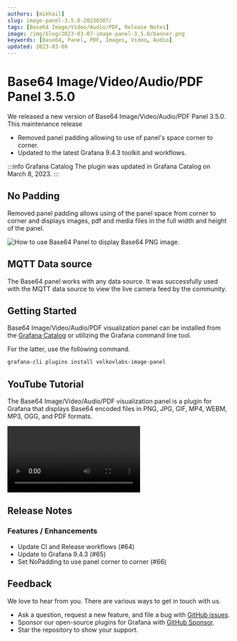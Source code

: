 ```yaml
---
authors: [mikhail]
slug: image-panel-3.5.0-20230307/
tags: [Base64 Image/Video/Audio/PDF, Release Notes]
image: /img/blog/2023-03-07-image-panel-3.5.0/banner.png
keywords: [Base64, Panel, PDF, Images, Video, Audio]
updated: 2023-03-08
---
```



# Base64 Image/Video/Audio/PDF Panel 3.5.0

We released a new version of Base64 Image/Video/Audio/PDF Panel 3.5.0. This maintenance release

- Removed panel padding allowing to use of panel's space corner to corner.
- Updated to the latest Grafana 9.4.3 toolkit and workflows.

:::info Grafana Catalog
The plugin was updated in Grafana Catalog on March 8, 2023.
:::

<!--truncate-->

## No Padding

Removed panel padding allows using of the panel space from corner to corner and displays images, pdf and media files in the full width and height of the panel.

<Image
  title="How to use Base64 Panel to display Base64 PNG image."
  src="/img/blog/2023-03-07-image-panel-3.5.0/panel.png"
/>

## MQTT Data source

The Base64 panel works with any data source. It was successfully used with the MQTT data source to view the live camera feed by the community.

## Getting Started

Base64 Image/Video/Audio/PDF visualization panel can be installed from the [Grafana Catalog](https://grafana.com/grafana/plugins/volkovlabs-image-panel/) or utilizing the Grafana command line tool.

For the latter, use the following command.

```bash
grafana-cli plugins install volkovlabs-image-panel
```

## YouTube Tutorial

The Base64 Image/Video/Audio/PDF visualization panel is a plugin for Grafana that displays Base64 encoded files in PNG, JPG, GIF, MP4, WEBM, MP3, OGG, and PDF formats.

<Video
  src="https://www.youtube.com/embed/1_bgLSehjhg"
  title="Images, PDFs, Video, Live Camera Feed on Grafana Dashboard."
/>

## Release Notes

### Features / Enhancements

- Update CI and Release workflows (#64)
- Update to Grafana 9.4.3 (#65)
- Set NoPadding to use panel corner to corner (#66)

## Feedback

We love to hear from you. There are various ways to get in touch with us.

- Ask a question, request a new feature, and file a bug with [GitHub issues](https://github.com/volkovlabs/volkovlabs-image-panel/issues/new/choose).
- Sponsor our open-source plugins for Grafana with [GitHub Sponsor](https://github.com/sponsors/VolkovLabs).
- Star the repository to show your support.
